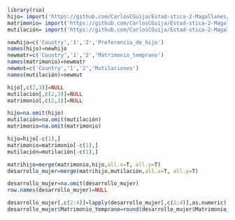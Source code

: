 ```r
library(rio)
hijo= import('https://github.com/CarlosCGuija/Estad-stica-2-Magallanes/raw/master/hijo.xlsx')
matrimonio= import('https://github.com/CarlosCGuija/Estad-stica-2-Magallanes/raw/master/matrimonio.xlsx')
mutilación= import('https://github.com/CarlosCGuija/Estad-stica-2-Magallanes/raw/master/mutilaci%C3%B3n.xlsx')
```
```r
newhijo=c('Country','1','2','Preferencia_de_hijo')
names(hijo)=newhijo
newmatr=c('Country','1','2','Matrimonio_temprano')
names(matrimonio)=newmatr
newmut=c('Country','1','2','Mutilaciones')
names(mutilación)=newmut
```
```r
hijo[,c(2,3)]=NULL
mutilación[,c(2,3)]=NULL
matrimonio[,c(2,3)]=NULL
```
```r
hijo=na.omit(hijo)
mutilación=na.omit(mutilación)
matrimonio=na.omit(matrimonio)
```
```r
hijo=hijo[-c(1),]
matrimonio=matrimonio[-c(1),]
mutilación=mutilación[-c(1),]
```
```r
matrihijo=merge(matrimonio,hijo,all.x=T, all.y=T)
desarrollo_mujer=merge(matrihijo,mutilación,all.x=T, all.y=T)
```
```r
desarrollo_mujer=na.omit(desarrollo_mujer)
row.names(desarrollo_mujer)=NULL
```
```r
desarrollo_mujer[,c(2:4)]=lapply(desarrollo_mujer[,c(2:4)],as.numeric)
desarrollo_mujer$Matrimonio_temprano=round(desarrollo_mujer$Matrimonio_temprano, 2)
```

